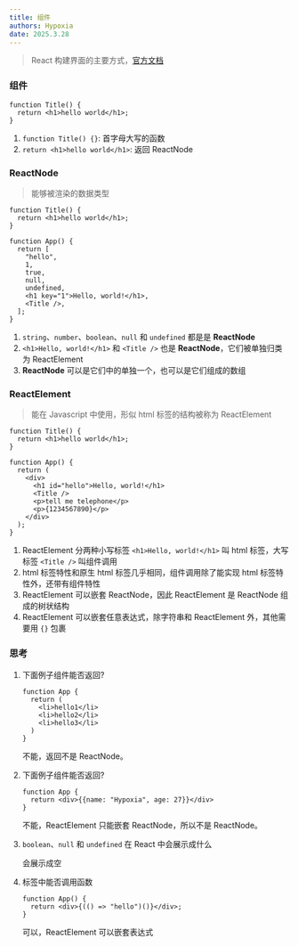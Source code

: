 ```yaml
---
title: 组件
authors: Hypoxia
date: 2025.3.28
---
```



> React 构建界面的主要方式，[官方文档](https://zh-hans.react.dev/learn/your-first-component)

### 组件

```tsx
function Title() {
  return <h1>hello world</h1>;
}
```

1. `function Title() {}`: 首字母大写的函数
2. `return <h1>hello world</h1>`: 返回 ReactNode

### ReactNode

> 能够被渲染的数据类型

```tsx
function Title() {
  return <h1>hello world</h1>;
}

function App() {
  return [
    "hello",
    1,
    true,
    null,
    undefined,
    <h1 key="1">Hello, world!</h1>,
    <Title />,
  ];
}
```

1. `string`、`number`、`boolean`、`null` 和 `undefined` 都是是 **ReactNode**
2. `<h1>Hello, world!</h1>` 和 `<Title />` 也是 **ReactNode**，它们被单独归类为 ReactElement
3. **ReactNode** 可以是它们中的单独一个，也可以是它们组成的数组

### ReactElement

> 能在 Javascript 中使用，形似 html 标签的结构被称为 ReactElement

```tsx
function Title() {
  return <h1>hello world</h1>;
}

function App() {
  return (
    <div>
      <h1 id="hello">Hello, world!</h1>
      <Title />
      <p>tell me telephone</p>
      <p>{1234567890}</p>
    </div>
  );
}
```

1. ReactElement 分两种小写标签 `<h1>Hello, world!</h1>` 叫 html 标签，大写标签 `<Title />` 叫组件调用
2. html 标签特性和原生 html 标签几乎相同，组件调用除了能实现 html 标签特性外，还带有组件特性
3. ReactElement 可以嵌套 ReactNode，因此 ReactElement 是 ReactNode 组成的树状结构
4. ReactElement 可以嵌套任意表达式，除字符串和 ReactElement 外，其他需要用 `{}` 包裹

### 思考

1. 下面例子组件能否返回?

   ```tsx
   function App {
     return (
       <li>hello1</li>
       <li>hello2</li>
       <li>hello3</li>
     )
   }
   ```

   不能，返回不是 ReactNode。

2. 下面例子组件能否返回?

   ```tsx
   function App {
     return <div>{{name: "Hypoxia", age: 27}}</div>
   }
   ```

   不能，ReactElement 只能嵌套 ReactNode，所以不是 ReactNode。

3. `boolean`、`null` 和 `undefined` 在 React 中会展示成什么

   会展示成空

4. 标签中能否调用函数
   ```tsx
   function App() {
     return <div>{(() => "hello")()}</div>;
   }
   ```
   
   可以，ReactElement 可以嵌套表达式
